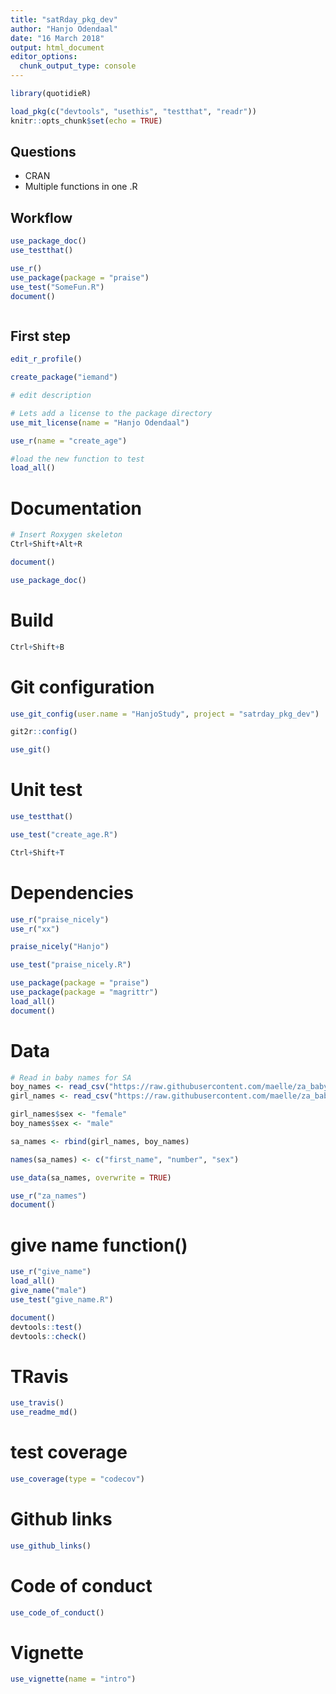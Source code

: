 ```yaml
---
title: "satRday_pkg_dev"
author: "Hanjo Odendaal"
date: "16 March 2018"
output: html_document
editor_options: 
  chunk_output_type: console
---
```


```r
library(quotidieR)

load_pkg(c("devtools", "usethis", "testthat", "readr"))
knitr::opts_chunk$set(echo = TRUE)
```

## Questions

- CRAN
- Multiple functions in one .R

## Workflow
```r
use_package_doc()
use_testthat()

use_r()
use_package(package = "praise")
use_test("SomeFun.R")
document()



```


## First step

```r
edit_r_profile()

create_package("iemand")

# edit description

# Lets add a license to the package directory
use_mit_license(name = "Hanjo Odendaal")

use_r(name = "create_age")

#load the new function to test
load_all()  
```

# Documentation

```r
# Insert Roxygen skeleton
Ctrl+Shift+Alt+R

document()

use_package_doc()
```

# Build

```r
Ctrl+Shift+B
```

# Git configuration

```r
use_git_config(user.name = "HanjoStudy", project = "satrday_pkg_dev")

git2r::config()

use_git()

```

# Unit test

```r
use_testthat()

use_test("create_age.R")

Ctrl+Shift+T
```

# Dependencies

```r
use_r("praise_nicely")
use_r("xx")

praise_nicely("Hanjo")

use_test("praise_nicely.R")

use_package(package = "praise")
use_package(package = "magrittr")
load_all()
document()
```

# Data

```r
# Read in baby names for SA
boy_names <- read_csv("https://raw.githubusercontent.com/maelle/za_babynames/master/data-raw/boys_names.csv")
girl_names <- read_csv("https://raw.githubusercontent.com/maelle/za_babynames/master/data-raw/girls_names.csv")

girl_names$sex <- "female"
boy_names$sex <- "male"

sa_names <- rbind(girl_names, boy_names)

names(sa_names) <- c("first_name", "number", "sex")

use_data(sa_names, overwrite = TRUE)

use_r("za_names")
document()
```

# give name function()

```r
use_r("give_name")
load_all()
give_name("male")
use_test("give_name.R")

document()
devtools::test()
devtools::check()
```

# TRavis

```r
use_travis()
use_readme_md()
```

# test coverage

```r
use_coverage(type = "codecov")
```

# Github links

```r
use_github_links()
```

# Code of conduct

```r
use_code_of_conduct()
```

# Vignette

```r
use_vignette(name = "intro")
```

